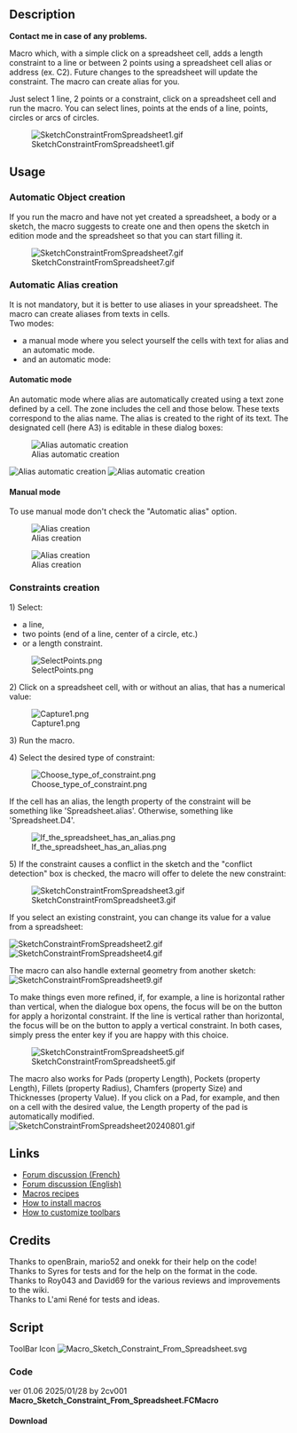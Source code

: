 <languages/>

{{Macro
|Name=Macro Sketch Constraint From Spreadsheet
|Description=Macro which, with a simple click on a spreadsheet cell, adds a length constraint to a line, a circle, or between 2 points using a spreadsheet cell alias or address (ex. C2). Future changes to the spreadsheet will update the constraint. The macro can create alias for you.<br>Just select 1 line, 2 points or a constraint, click on a spreadsheet cell and run the macro. You can select lines, points at the ends of a line, points, circles or arcs of circles.<br>
|Author=2cv001
|Download=[https://wiki.freecad.org/images/d/dc/Macro_Sketch_Constraint_From_Spreadsheet.svg ToolBar icon]
|Version=01.06
|Date=2025-01-28
|FCVersion=All
}}

== Description ==

'''Contact me in case of any problems.'''

Macro which, with a simple click on a spreadsheet cell, adds a length constraint to a line or between 2 points using a spreadsheet cell alias or address (ex. C2). Future changes to the spreadsheet will update the constraint. The macro can create alias for you.

Just select 1 line, 2 points or a constraint, click on a spreadsheet cell and run the macro. You can select lines, points at the ends of a line, points, circles or arcs of circles.

[[File:SketchConstraintFromSpreadsheet1.gif]]

{{Codeextralink|https://raw.githubusercontent.com/2cv001/FreeCAD-macros/master/Spreadsheet/Sketch_Constraint_From_Spreadsheet.FCMacro}}

== Usage ==

=== Automatic Object creation ===

If you run the macro and have not yet created a spreadsheet, a body or a sketch, the macro suggests to create one and then opens the sketch in edition mode and the spreadsheet so that you can start filling it.

[[File:SketchConstraintFromSpreadsheet7.gif]]

=== Automatic Alias creation ===

It is not mandatory, but it is better to use aliases in your spreadsheet. The macro can create aliases from texts in cells.<br>
Two modes:
* a manual mode where you select yourself the cells with text for alias and an automatic mode.
* and an automatic mode:

==== Automatic mode ====

An automatic mode where alias are automatically created using a text zone defined by a cell. The zone includes the cell and those below. These texts correspond to the alias name. The alias is created to the right of its text. The designated cell (here A3) is editable in these dialog boxes:

[[File:SketchConstraintFromSpreadsheet2302.png|alt=Alias automatic creation|Alias automatic creation]]

[[File:SketchConstraintFromSpreadsheet2303.png|alt=Alias automatic creation|Alias automatic creation]]
[[File:SketchConstraintFromSpreadsheet2304.gif|alt=Alias automatic creation|Alias automatic creation]]
<br>


==== Manual mode ====

To use manual mode don't check the "Automatic alias" option.

[[File:SketchConstraintFromSpreadsheet2301.png|alt=Alias creation|Alias creation]]

[[File:SketchConstraintFromSpreadsheet8.gif|alt=Alias creation|Alias creation]]

=== Constraints creation ===

1) Select:
* a line,
* two points (end of a line, center of a circle, etc.)
* or a length constraint.

[[File:SelectPoints.png]]

2) Click on a spreadsheet cell, with or without an alias, that has a numerical value:

[[File:Capture1.png]]

3) Run the macro.

4) Select the desired type of constraint:

[[File:Choose type of constraint.png]]

If the cell has an alias, the length property of the constraint will be something like 'Spreadsheet.alias'. Otherwise, something like 'Spreadsheet.D4'.

[[File:If_the_spreadsheet_has_an_alias.png]]

5) If the constraint causes a conflict in the sketch and the "conflict detection" box is checked, the macro will offer to delete the new constraint:

[[File:SketchConstraintFromSpreadsheet3.gif]]

If you select an existing constraint, you can change its value for a value from a spreadsheet:

[[File:SketchConstraintFromSpreadsheet2.gif]]
[[File:SketchConstraintFromSpreadsheet4.gif]]

The macro can also handle external geometry from another sketch:
[[File:SketchConstraintFromSpreadsheet9.gif]]

To make things even more refined, if, for example, a line is horizontal rather than vertical, when the dialogue box opens, the focus will be on the button for apply a horizontal constraint. If the line is vertical rather than horizontal, the focus will be on the button to apply a vertical constraint. In both cases, simply press the enter key if you are happy with this choice.


[[File:SketchConstraintFromSpreadsheet5.gif]]

The macro also works for Pads (property Length), Pockets (property Length), Fillets (property Radius), Chamfers (property Size) and Thicknesses (property Value). If you click on a Pad, for example, and then on a cell with the desired value, the Length property of the pad is automatically modified.
<br>

[[File:SketchConstraintFromSpreadsheet20240801.gif]]

== Links ==

* [https://forum.freecad.org/viewtopic.php?t=75972 Forum discussion (French)]
* [https://forum.freecad.org/viewtopic.php?style=5&t=76990 Forum discussion (English)]
* [[Macros_recipes|Macros recipes]]
* [[How_to_install_macros|How to install macros]]
* [[Customize_Toolbars|How to customize toolbars]]

== Credits ==

Thanks to openBrain, mario52 and onekk for their help on the code!<br/>
Thanks to Syres	for tests and for the help on the format in the code.<br/>
Thanks to Roy043 and David69 for the various reviews and improvements to the wiki.<br/>
Thanks to L'ami René for tests and ideas.

== Script ==

ToolBar Icon [[Image:Macro_Sketch_Constraint_From_Spreadsheet.svg]]

=== Code ===

ver 01.06 2025/01/28 by 2cv001 '''Macro_Sketch_Constraint_From_Spreadsheet.FCMacro'''
==== Download ==== 
<br>
{{CodeDownload|https://raw.githubusercontent.com/2cv001/FreeCAD-macros/master/Spreadsheet/Sketch_Constraint_From_Spreadsheet.FCMacro| Download latest version of the macro}}